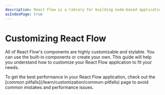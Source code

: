 ```yaml
---
description: React Flow is a library for building node-based applications from static diagrams to complex editors. It comes with built-in plugins like a mini map and graph controls, and nodes and edges are highly customizable.
asIndexPage: true
---
```



# Customizing React Flow

All of React Flow's components are highly customizable and stylable. You can use the built-in components or create your own. 
This guide will help you understand how to customize your React Flow application to fit your needs.

<Callout type="info">
  To get the best performance in your React Flow application, 
  check out the [common pitfalls](/learn/customization/common-pitfalls) page to avoid
  common mistakes and performance issues.
</Callout>
